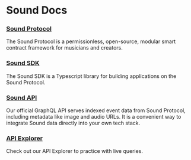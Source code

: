 # Sound Docs

### [Sound Protocol](/protocol/overview/intro)

The Sound Protocol is a permissionless, open-source, modular smart contract framework for musicians and creators.

### [Sound SDK](/sdk)

The Sound SDK is a Typescript library for building applications on the Sound Protocol.

### [Sound API](/sound-api)

Our official GraphQL API serves indexed event data from Sound Protocol, including metadata like image and audio URLs. It is a convenient way to integrate Sound data directly into your own tech stack.

### [API Explorer](/api-explorer)

Check out our API Explorer to practice with live queries.
